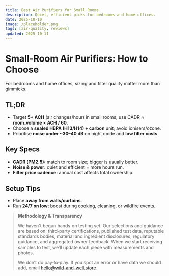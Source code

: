 ```yaml
---
title: Best Air Purifiers for Small Rooms
description: Quiet, efficient picks for bedrooms and home offices.
date: 2025-10-10
image: /placeholder.png
tags: [air-quality, reviews]
updated: 2025-10-11
---
```

# Small‑Room Air Purifiers: How to Choose

For bedrooms and home offices, sizing and filter quality matter more than gimmicks.

## TL;DR
- Target **5+ ACH** (air changes/hour) in small rooms; use CADR ≈ **room_volume × ACH / 60**.
- Choose a **sealed HEPA (H13/H14) + carbon** unit; avoid ionisers/ozone.
- Prioritise **noise under ~30–40 dB** on night mode and **low filter costs**.

## Key Specs
- **CADR (PM2.5):** match to room size; bigger is usually better.
- **Noise & power:** quiet and efficient = more hours run.
- **Filter price cadence:** annual cost affects total ownership.

## Setup Tips
- Place **away from walls/curtains**.
- Run **24/7 on low**; boost during cooking, cleaning, or wildfire events.

> **Methodology & Transparency**
>
> We haven't begun hands‑on testing yet. Our selections and guidance are based on:
> third‑party certifications, published test data, reputable standards bodies, material and ingredient disclosures,
> regulatory guidance, and aggregated owner feedback. When we start receiving samples to test,
> we’ll update each piece with measurements and photos.
>
> We don’t do pay‑to‑play. If you spot an error or have data we should add, email hello@wild-and-well.store.
